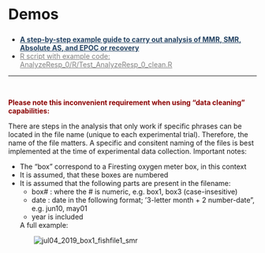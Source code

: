 
<div class="page-header">
  <h2 style="font-size: 30px; text-align:left;">Demos</h2>
</div>

<ul>
  <li><a href="./demo_mmr_smr_as_epoc.html" style = "color:#244363; font-weight:bold;">A step-by-step example guide to carry out analysis of MMR, SMR, Absolute AS, and EPOC or recovery</a>
  <li><a href="https://github.com/kraskura/AnalyzeResp_0/blob/main/R/Test_AnalyzeResp_0_clean.R" style = "color:grey;"> R script with example code: AnalyzeResp_0/R/Test_AnalyzeResp_0_clean.R</a>
</ul>
____________________________________________________________________________________________________________________________
<br>

<p style="color:darkred; font-weight: bold;  text-align: left"> Please note this inconvenient requirement when using "data cleaning" capabilities: </h5>
There are steps in the analysis that only work if specific phrases can be located in the file name (unique to each experimental trial). Therefore, the name of the file matters. A specific and consitent naming of the files is best implemented at the time of experimental data collection. Important notes:

- The "box" correspond to a Firesting oxygen meter box, in this context
- It is assumed, that these boxes are numbered
- It is assumed that the following parts are present in the filename: 
  * box# : where the # is numeric, e.g. box1, box3 (case-insesitive)
  * date : date in the following format; '3-letter month + 2 number-date", e.g. jun10, may01
  * year is included

  A full example: 

<img src="./Images/naming.png" alt="jul04_2019_box1_fishfile1_smr" style="max-width: 400px; height: auto; display: block;
  margin-left: auto; margin-right: auto;">
<br>